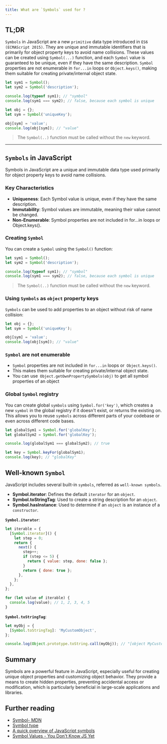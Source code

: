 ```yaml
---
title: What are `Symbols` used for ?
---
```


## TL;DR

`Symbols` in JavaScript are a new `primitive` data type introduced in `ES6 (ECMAScript 2015)`. They are unique and immutable identifiers that is primarily for object property keys to avoid name collisions. These values can be created using `Symbol(...)` function, and each `Symbol` value is guaranteed to be unique, even if they have the same description. `Symbol` properties are not enumerable in `for...in` loops or `Object.keys()`, making them suitable for creating private/internal object state.

```js
let sym1 = Symbol();
let sym2 = Symbol('description');

console.log(typeof sym1); // "symbol"
console.log(sym1 === sym2); // false, because each symbol is unique

let obj = {};
let sym = Symbol('uniqueKey');

obj[sym] = 'value';
console.log(obj[sym]); // "value"
```

> The `Symbol(..)` function must be called without the `new` keyword.

---

## `Symbols` in JavaScript

Symbols in JavaScript are a unique and immutable data type used primarily for object property keys to avoid name collisions.

### Key Characteristics

- **Uniqueness**: Each Symbol value is unique, even if they have the same description.
- **Immutability**: Symbol values are immutable, meaning their value cannot be changed.
- **Non-Enumerable**: Symbol properties are not included in for...in loops or Object.keys().

### Creating `Symbol`

You can create a `Symbol` using the `Symbol()` function:

```js
let sym1 = Symbol();
let sym2 = Symbol('description');

console.log(typeof sym1); // "symbol"
console.log(sym1 === sym2); // false, because each symbol is unique
```

> The `Symbol(..)` function must be called without the `new` keyword.

### Using `Symbols` as `object` property keys

`Symbols` can be used to add properties to an object without risk of name collision:

```js
let obj = {};
let sym = Symbol('uniqueKey');

obj[sym] = 'value';
console.log(obj[sym]); // "value"
```

### `Symbol` are not enumerable

- `Symbol` properties are not included in `for...in` loops or` Object.keys()`.
- This makes them suitable for creating private/internal object state.
- You can use` Object.getOwnPropertySymbols(obj)` to get all symbol properties of an object

### Global `Symbol` registry

You can create global `symbols` using `Symbol.for('key')`, which creates a new `symbol` in the global registry if it doesn't exist, or returns the existing on. This allows you to reuse `symbols` across different parts of your codebase or even across different code bases.

```js
let globalSym1 = Symbol.for('globalKey');
let globalSym2 = Symbol.for('globalKey');

console.log(globalSym1 === globalSym2); // true

let key = Symbol.keyFor(globalSym1);
console.log(key); // "globalKey"
```

## Well-known `Symbol`

JavaScript includes several built-in `symbols`, referred as `well-known symbols`.

- **Symbol.iterator**: Defines the default `iterator` for an `object`.
- **Symbol.toStringTag**: Used to create a string description for an `object`.
- **Symbol.hasInstance**: Used to determine if an `object` is an instance of a `constructor`.

**`Symbol.iterator`**:

```js
let iterable = {
  [Symbol.iterator]() {
    let step = 0;
    return {
      next() {
        step++;
        if (step <= 5) {
          return { value: step, done: false };
        }
        return { done: true };
      },
    };
  },
};

for (let value of iterable) {
  console.log(value); // 1, 2, 3, 4, 5
}
```

**`Symbol.toStringTag`**:

```js
let myObj = {
  [Symbol.toStringTag]: 'MyCustomObject',
};

console.log(Object.prototype.toString.call(myObj)); // "[object MyCustomObject]"
```

## Summary

Symbols are a powerful feature in JavaScript, especially useful for creating unique object properties and customizing object behavior. They provide a means to create hidden properties, preventing accidental access or modification, which is particularly beneficial in large-scale applications and libraries.

## Further reading

- [Symbol- MDN](https://developer.mozilla.org/en-US/docs/Web/JavaScript/Reference/Global_Objects/Symbol)
- [Symbol type](https://javascript.info/symbol)
- [A quick overview of JavaScript symbols](https://www.freecodecamp.org/news/how-did-i-miss-javascript-symbols-c1f1c0e1874a/)
- [Symbol Values - You Don't Know JS Yet](https://github.com/getify/You-Dont-Know-JS/blob/2nd-ed/types-grammar/ch1.md#symbol-values)
